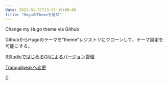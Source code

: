 ```yaml
---
date: 2021-01-31T13:21:19+09:00
title: "HugoのThemeを追加"
---
```


Change my Hugo theme via Github

GithubからHugoのテーマを”theme”レジストリにクローンして、テーマ設定を可能にする。

[RStudioではじめるGitによるバージョン管理](https://qiita.com/uri/items/6b94609f156173ed43ed)

[Tranquilpeakへ変更](https://github.com/kakawait/hugo-tranquilpeak-theme)

[]

<!--more-->
